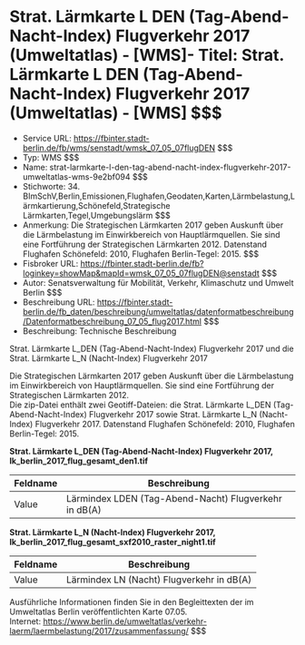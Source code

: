 # Strat. Lärmkarte L DEN (Tag-Abend-Nacht-Index) Flugverkehr 2017 (Umweltatlas) - [WMS]- Titel: Strat. Lärmkarte L DEN (Tag-Abend-Nacht-Index) Flugverkehr 2017 (Umweltatlas) - [WMS] $$$
- Service URL: https://fbinter.stadt-berlin.de/fb/wms/senstadt/wmsk_07_05_07flugDEN $$$
- Typ: WMS $$$
- Name: strat-larmkarte-l-den-tag-abend-nacht-index-flugverkehr-2017-umweltatlas-wms-9e2bf094 $$$
- Stichworte: 34. BImSchV,Berlin,Emissionen,Flughafen,Geodaten,Karten,Lärmbelastung,Lärmkartierung,Schönefeld,Strategische Lärmkarten,Tegel,Umgebungslärm $$$
- Anmerkung: Die Strategischen Lärmkarten 2017 geben Auskunft über die Lärmbelastung im Einwirkbereich von Hauptlärmquellen. Sie sind eine Fortführung der Strategischen Lärmkarten 2012. Datenstand Flughafen Schönefeld: 2010, Flughafen Berlin-Tegel: 2015. $$$
- Fisbroker URL: https://fbinter.stadt-berlin.de/fb?loginkey=showMap&mapId=wmsk_07_05_07flugDEN@senstadt $$$
- Autor: Senatsverwaltung für Mobilität, Verkehr, Klimaschutz und Umwelt Berlin $$$
- Beschreibung URL: https://fbinter.stadt-berlin.de/fb_daten/beschreibung/umweltatlas/datenformatbeschreibung/Datenformatbeschreibung_07_05_flug2017.html $$$
- Beschreibung: Technische Beschreibung 

Strat. Lärmkarte L\_DEN (Tag-Abend-Nacht-Index) Flugverkehr 2017 und die Strat. Lärmkarte L\_N (Nacht-Index) Flugverkehr 2017

Die Strategischen Lärmkarten 2017 geben Auskunft über die Lärmbelastung im Einwirkbereich von Hauptlärmquellen. Sie sind eine Fortführung der Strategischen Lärmkarten 2012.  
Die zip-Datei enthält zwei Geotiff-Dateien: die Strat. Lärmkarte L\_DEN (Tag-Abend-Nacht-Index) Flugverkehr 2017 sowie Strat. Lärmkarte L\_N (Nacht-Index) Flugverkehr 2017\. Datenstand Flughafen Schönefeld: 2010, Flughafen Berlin-Tegel: 2015.

**Strat. Lärmkarte L\_DEN (Tag-Abend-Nacht-Index) Flugverkehr 2017, lk\_berlin\_2017\_flug\_gesamt\_den1.tif**

| Feldname | Beschreibung                                          |
| -------- | ----------------------------------------------------- |
| Value    | Lärmindex LDEN (Tag-Abend-Nacht) Flugverkehr in dB(A) |

**Strat. Lärmkarte L\_N (Nacht-Index) Flugverkehr 2017, lk\_berlin\_2017\_flug\_gesamt\_sxf2010\_raster\_night1.tif**

| Feldname | Beschreibung                              |
| -------- | ----------------------------------------- |
| Value    | Lärmindex LN (Nacht) Flugverkehr in dB(A) |

Ausführliche Informationen finden Sie in den Begleittexten der im Umweltatlas Berlin veröffentlichten Karte 07.05.  
Internet: https://www.berlin.de/umweltatlas/verkehr-laerm/laermbelastung/2017/zusammenfassung/ $$$
